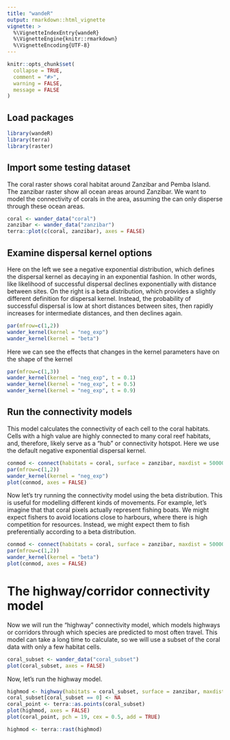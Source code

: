 ```yaml
---
title: "wandeR"
output: rmarkdown::html_vignette
vignette: >
  %\VignetteIndexEntry{wandeR}
  %\VignetteEngine{knitr::rmarkdown}
  %\VignetteEncoding{UTF-8}
---
```


```r
knitr::opts_chunk$set(
  collapse = TRUE,
  comment = "#>",
  warning = FALSE, 
  message = FALSE
)
```

## Load packages
```r
library(wandeR)
library(terra)
library(raster)
```

## Import some testing dataset
The coral raster shows coral habitat around Zanzibar and Pemba Island.
The zanzibar raster show all ocean areas around Zanzibar.
We want to model the connectivity of corals in the area, assuming the can only
disperse through these ocean areas.
```r
coral <- wander_data("coral")
zanzibar <- wander_data("zanzibar")
terra::plot(c(coral, zanzibar), axes = FALSE)
```

## Examine dispersal kernel options
Here on the left we see a negative exponential distribution, which defines the dispersal kernel as decaying in
an exponential fashion. In other words, like likelihood of successful dispersal declines exponentially with distance between sites.
On the right is a beta distribution, which provides a slightly different definition for dispersal kernel.
Instead, the probability of successful dispersal is low at short distances between sites, then rapidly increases for intermediate
distances, and then declines again.
```r
par(mfrow=c(1,2))
wander_kernel(kernel = "neg_exp")
wander_kernel(kernel = "beta")
```

Here we can see the effects that changes in the kernel parameters have on the shape of the kernel
```r
par(mfrow=c(1,3))
wander_kernel(kernel = "neg_exp", t = 0.1)
wander_kernel(kernel = "neg_exp", t = 0.5)
wander_kernel(kernel = "neg_exp", t = 0.9)
```

## Run the connectivity models
This model calculates the connectivity of each cell to the coral habitats. 
Cells with a high value are highly connected to many coral reef habitats,
and, therefore, likely serve as a "hub" or connectivity hotspot. Here we use the
default negative exponential dispersal kernel.
```r
conmod <- connect(habitats = coral, surface = zanzibar, maxdist = 50000, kernel = "neg_exp")
par(mfrow=c(1,2))
wander_kernel(kernel = "neg_exp")
plot(conmod, axes = FALSE)
```

Now let's try running the connectivity model using the beta distribution. This 
is useful for modelling different kinds of movements. For example, let's imagine
that that coral pixels actually represent fishing boats. We might expect fishers
to avoid locations close to harbours, where there is high competition for 
resources. Instead, we might expect them to fish preferentially according to a
beta distribution.

```r
conmod <- connect(habitats = coral, surface = zanzibar, maxdist = 50000, kernel = "beta")
par(mfrow=c(1,2))
wander_kernel(kernel = "beta")
plot(conmod, axes = FALSE)
```

# The highway/corridor connectivity model
Now we will run the "highway" connectivity model, which models highways or corridors 
through which species are predicted to most often travel. This model can take a
long time to calculate, so we will use a subset of the coral data with only a few
habitat cells.
```r
coral_subset <- wander_data("coral_subset")
plot(coral_subset, axes = FALSE)
```

Now, let's run the highway model.
```r
highmod <- highway(habitats = coral_subset, surface = zanzibar, maxdist = 200000, nthreads = 1)
coral_subset[coral_subset == 0] <- NA 
coral_point <- terra::as.points(coral_subset)
plot(highmod, axes = FALSE)
plot(coral_point, pch = 19, cex = 0.5, add = TRUE)
```


```r
highmod <- terra::rast(highmod)
```

